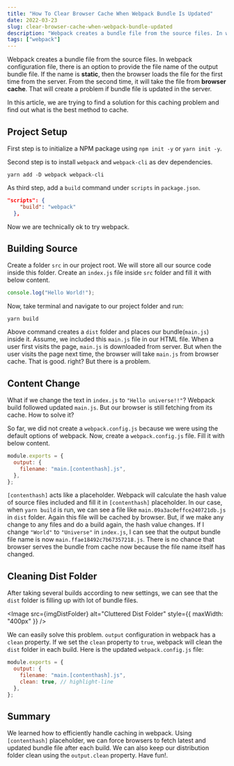 ```yaml
---
title: "How To Clear Browser Cache When Webpack Bundle Is Updated"
date: 2022-03-23
slug: clear-browser-cache-when-webpack-bundle-updated
description: "Webpack creates a bundle file from the source files. In webpack configuration file, there is an option to provide the file name of the output bundle file. If the name is **static**, then the browser loads the file for the first time from the server. From the second time, it will take the file from **browser cache**. That will create a problem if bundle file is updated in the server."
tags: ["webpack"]
---
```



Webpack creates a bundle file from the source files. In webpack configuration file, there is an option to provide the file name of the output bundle file. If the name is **static**, then the browser loads the file for the first time from the server. From the second time, it will take the file from **browser cache**. That will create a problem if bundle file is updated in the server.

In this article, we are trying to find a solution for this caching problem and find out what is the best method to cache.

## Project Setup

First step is to initialize a NPM package using `npm init -y` or `yarn init -y`.

Second step is to install `webpack` and `webpack-cli` as dev dependencies.

```
yarn add -D webpack webpack-cli
```

As third step, add a `build` command under `scripts` in `package.json`.

```json
"scripts": {
    "build": "webpack"
  },
```

Now we are technically ok to try webpack.

## Building Source

Create a folder `src` in our project root. We will store all our source code inside this folder. Create an `index.js` file inside `src` folder and fill it with below content.

```javascript
console.log("Hello World!");
```

Now, take terminal and navigate to our project folder and run:

```
yarn build
```

Above command creates a `dist` folder and places our bundle(`main.js`) inside it. Assume, we included this `main.js` file in our HTML file. When a user first visits the page, `main.js` is downloaded from server. But when the user visits the page next time, the browser will take `main.js` from browser cache. That is good. right? But there is a problem.

## Content Change

What if we change the text in `index.js` to `"Hello universe!!"`? Webpack build followed updated `main.js`. But our browser is still fetching from its cache. How to solve it?

So far, we did not create a `webpack.config.js` because we were using the default options of webpack. Now, create a `webpack.config.js` file. Fill it with below content.

```javascript
module.exports = {
  output: {
    filename: "main.[contenthash].js",
  },
};
```

`[contenthash]` acts like a placeholder. Webpack will calculate the hash value of source files included and fill it in `[contenthash]` placeholder. In our case, when `yarn build` is run, we can see a file like `main.09a3ac0effce240721db.js` in `dist` folder. Again this file will be cached by browser. But, if we make any change to any files and do a build again, the hash value changes. If I change `"World"` to `"Universe"` in `index.js`, I can see that the output bundle file name is now `main.ffae18492c7b67357218.js`. There is no chance that browser serves the bundle from cache now because the file name itself has changed.

## Cleaning Dist Folder

After taking several builds according to new settings, we can see that the `dist` folder is filling up with lot of bundle files.

<Image
  src={imgDistFolder}
  alt="Cluttered Dist Folder"
  style={{ maxWidth: "400px" }}
/>

We can easily solve this problem. `output` configuration in webpack has a `clean` property. If we set the `clean` property to `true`, webpack will clean the `dist` folder in each build. Here is the updated `webpack.config.js` file:

```javascript
module.exports = {
  output: {
    filename: "main.[contenthash].js",
    clean: true, // highlight-line
  },
};
```

## Summary

We learned how to efficiently handle caching in webpack. Using `[contenthash]` placeholder, we can force browsers to fetch latest and updated bundle file after each build. We can also keep our distribution folder clean using the `output.clean` property. Have fun!.
